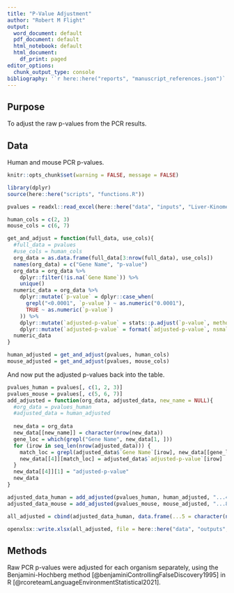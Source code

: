 ```yaml
---
title: "P-Value Adjustment"
author: "Robert M Flight"
output:
  word_document: default
  pdf_document: default
  html_notebook: default
  html_document:
    df_print: paged
editor_options: 
  chunk_output_type: console
bibliography: '`r here::here("reports", "manuscript_references.json")`'
---
```



## Purpose

To adjust the raw p-values from the PCR results.

## Data

Human and mouse PCR p-values.

```r
knitr::opts_chunk$set(warning = FALSE, message = FALSE)
```

```r
library(dplyr)
source(here::here("scripts", "functions.R"))
```


```r
pvalues = readxl::read_excel(here::here("data", "inputs", "Liver-Kinome_RTPCR-mRNA and p-values_11-7-21.xlsx"))

human_cols = c(2, 3)
mouse_cols = c(6, 7)
```

```r
get_and_adjust = function(full_data, use_cols){
  #full_data = pvalues
  #use_cols = human_cols
  org_data = as.data.frame(full_data[3:nrow(full_data), use_cols])
  names(org_data) = c("Gene Name", "p-value")
  org_data = org_data %>%
    dplyr::filter(!is.na(`Gene Name`)) %>%
    unique()
  numeric_data = org_data %>%
    dplyr::mutate(`p-value` = dplyr::case_when(
      grepl("<0.0001", `p-value`) ~ as.numeric("0.0001"),
      TRUE ~ as.numeric(`p-value`)
    )) %>%
    dplyr::mutate(`adjusted-p-value` = stats::p.adjust(`p-value`, method = "BH")) %>%
    dplyr::mutate(`adjusted-p-value` = format(`adjusted-p-value`, nsmall = 4, digits = 1))
  numeric_data
}

human_adjusted = get_and_adjust(pvalues, human_cols)
mouse_adjusted = get_and_adjust(pvalues, mouse_cols)
```

And now put the adjusted p-values back into the table.

```r
pvalues_human = pvalues[, c(1, 2, 3)]
pvalues_mouse = pvalues[, c(5, 6, 7)]
add_adjusted = function(org_data, adjusted_data, new_name = NULL){
  #org_data = pvalues_human
  #adjusted_data = human_adjusted
  
  new_data = org_data
  new_data[[new_name]] = character(nrow(new_data))
  gene_loc = which(grepl("Gene Name", new_data[1, ]))
  for (irow in seq_len(nrow(adjusted_data))) {
    match_loc = grepl(adjusted_data$`Gene Name`[irow], new_data[[gene_loc]])
    new_data[[4]][match_loc] = adjusted_data$`adjusted-p-value`[irow]
  }
  new_data[[4]][1] = "adjusted-p-value"
  new_data
}

adjusted_data_human = add_adjusted(pvalues_human, human_adjusted, "...4")
adjusted_data_mouse = add_adjusted(pvalues_mouse, mouse_adjusted, "...8")

all_adjusted = cbind(adjusted_data_human, data.frame(...5 = character(nrow(pvalues))), adjusted_data_mouse)
```

```r
openxlsx::write.xlsx(all_adjusted, file = here::here("data", "outputs", "tables", "Liver-Kinome_RTPCR-mRNA and p-values_11-7-21_adjusted.xlsx"), overwrite = TRUE)
```

## Methods

Raw PCR p-values were adjusted for each organism separately, using the Benjamini-Hochberg method [@benjaminiControllingFalseDiscovery1995] in R [@rcoreteamLanguageEnvironmentStatistical2021].